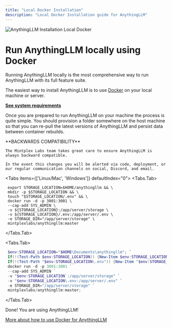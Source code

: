 ```yaml
---
title: "Local Docker Installation"
description: "Local Docker Installation guide for AnythingLLM"
---
```



<Image
  src="/images/getting-started/installation/local-docker/thumbnail.png" 
  height={1080} 
  width={1920} 
  quality={100}
  alt="AnythingLLM Installation Local Docker"
/>


# Run AnythingLLM locally using Docker

Running AnythingLLM locally is the most comprehensive way to run AnythingLLM with its full feature suite.

The easiest way to install AnythingLLM is to use [Docker](https://docker.com) on your local machine or server. 

[**See system requirements**](/getting-started/installation/system-requirements)

Once you are prepared to run AnythingLLM on your machine the process is quite simple. You should provision a folder somewhere on the host machine so that you can re-pull the latest versions of AnythingLLM and persist data between container rebuilds.


<Callout type="warning" emoji="⚠️">
  **BACKWARDS COMPATIBILITY**

    The Mintplex Labs team takes great care to ensure AnythingLLM is always backward compatible. 

    In the event this changes you will be alerted via code, deployment, or our regular communication channels on social, Discord, and email.
</Callout>


<Tabs items={['Linux/Mac', 'Windows']} defaultIndex="0">
  <Tabs.Tab>
  ```shell copy showLineNumbers
   export STORAGE_LOCATION=$HOME/anythingllm && \
   mkdir -p $STORAGE_LOCATION && \
   touch "$STORAGE_LOCATION/.env" && \
   docker run -d -p 3001:3001 \
   --cap-add SYS_ADMIN \
   -v ${STORAGE_LOCATION}:/app/server/storage \
   -v ${STORAGE_LOCATION}/.env:/app/server/.env \
   -e STORAGE_DIR="/app/server/storage" \
   mintplexlabs/anythingllm:master
  ```
 </Tabs.Tab>

 <Tabs.Tab>
 ```powershell copy showLineNumbers
  $env:STORAGE_LOCATION="$HOME\Documents\anythingllm"; `
  If(!(Test-Path $env:STORAGE_LOCATION)) {New-Item $env:STORAGE_LOCATION -ItemType Directory}; `
  If(!(Test-Path "$env:STORAGE_LOCATION\.env")) {New-Item "$env:STORAGE_LOCATION\.env"}; `
  docker run -d -p 3001:3001 `
  --cap-add SYS_ADMIN `
  -v "$env:STORAGE_LOCATION`:/app/server/storage" `
  -v "$env:STORAGE_LOCATION\.env:/app/server/.env" `
  -e STORAGE_DIR="/app/server/storage" `
  mintplexlabs/anythingllm:master;
 ```
 </Tabs.Tab>
</Tabs>

Done! You are using AnythingLLM!

[More about how to use Docker for AnythingLLM](https://github.com/Mintplex-Labs/anything-llm/blob/master/docker/HOW_TO_USE_DOCKER.md#recommend-way-to-run-dockerized-anythingllm)